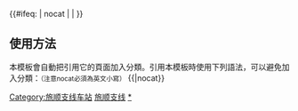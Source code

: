 {{鐵道路線|lua=1
| 模板名稱 = 旅顺支线
| 名稱 = [[旅顺支线]]
| 代表色 = #0033c9
| Logo = [[File:China_Railways.svg|17px]]
| 背景顏色 = #FFFFFF
| 車站列表 = blstart ~ 周水子 ~  blline ~ 南关岭站 (国铁) ~ blend ~ 大连西 ~ 夏家河 ~ 叉车厂 ~ 营城子 ~ 长岭子 ~ blstart ~ 刘家村 ~ 龙头站 (辽宁省) ~ 旅顺 ~ blline ~ #旅顺西#<sub>''[[烟大铁路轮渡]]''</sub>
}}
<includeonly>{{#ifeq: {{{1}}} | nocat | <!--空--> | [[Category:旅顺支线车站]] }}</includeonly><noinclude>

==使用方法==
本模板會自動把引用它的頁面加入分類。引用本模板時使用下列語法，可以避免加入分類：<small>（注意nocat必須為英文小寫）</small>
<nowiki>{{</nowiki>{{PAGENAME}}<nowiki>|nocat}}</nowiki>
[[Category:中國鐵路路線模板|旅顺支线]]
[[Category:旅顺支线车站|*]]
</noinclude>
